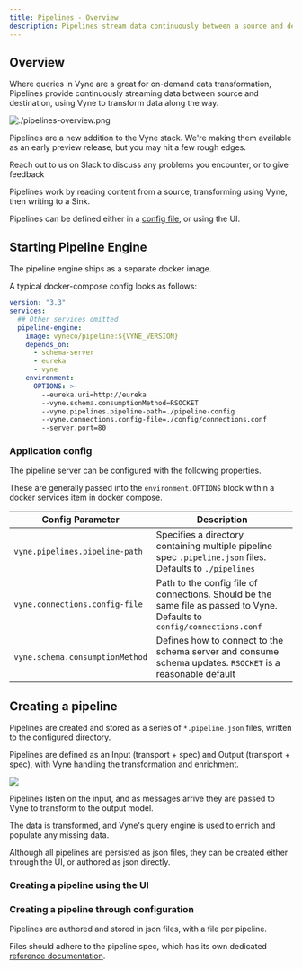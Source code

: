 ```yaml
---
title: Pipelines - Overview
description: Pipelines stream data continuously between a source and destination, transforming with Vyne along the way
---
```



## Overview

Where queries in Vyne are a great for on-demand data transformation, Pipelines provide continuously streaming data between source and destination, using Vyne to transform data along the way.

![./pipelines-overview.png](./pipelines-overview.png)

<Callout title='In beta' type='warning'>

   Pipelines are a new addition to the Vyne stack. We're making them available
   as an early preview release, but you may hit a few rough edges.

   Reach out to us on Slack to discuss any problems you encounter, or to give feedback

</Callout>

Pipelines work by reading content from a source, transforming using Vyne, then writing to a Sink.

Pipelines can be defined either in a [config file](#pipeline-config-spec), or using the UI.

## Starting Pipeline Engine
The pipeline engine ships as a separate docker image.

A typical docker-compose config looks as follows:

```yaml
version: "3.3"
services:
  ## Other services omitted
  pipeline-engine:
    image: vyneco/pipeline:${VYNE_VERSION}
    depends_on:
      - schema-server
      - eureka
      - vyne
    environment:
      OPTIONS: >-
        --eureka.uri=http://eureka
        --vyne.schema.consumptionMethod=RSOCKET
        --vyne.pipelines.pipeline-path=./pipeline-config
        --vyne.connections.config-file=./config/connections.conf
        --server.port=80
```

### Application config
The pipeline server can be configured with the following properties.

These are generally passed into the `environment.OPTIONS` block within a docker services item in
docker compose.

| Config Parameter                | Description                                                                                                                |
|---------------------------------|----------------------------------------------------------------------------------------------------------------------------|
| `vyne.pipelines.pipeline-path`  | Specifies a directory containing multiple pipeline spec `.pipeline.json` files.  Defaults to `./pipelines`                 |
| `vyne.connections.config-file`  | Path to the config file of connections.  Should be the same file as passed to Vyne.  Defaults to `config/connections.conf` |
| `vyne.schema.consumptionMethod` | Defines how to connect to the schema server and consume schema updates.  `RSOCKET` is a reasonable default                 |

## Creating a pipeline
Pipelines are created and stored as a series of `*.pipeline.json` files, written to the configured directory.

Pipelines are defined as an Input (transport + spec) and Output (transport + spec), with Vyne handling the transformation and enrichment.

![](./pipeline-input-and-output.png)

Pipelines listen on the input, and as messages arrive they are passed to Vyne to transform to
the output model.

The data is transformed, and Vyne's query engine is used to enrich and populate any missing data.

Although all pipelines are persisted as json files, they can be created either through the UI,
or authored as json directly.

### Creating a pipeline using the UI


### Creating a pipeline through configuration
Pipelines are authored and stored in json files, with a file per pipeline.

Files should adhere to the pipeline spec, which has its own dedicated [reference documentation](pipeline-specs).

